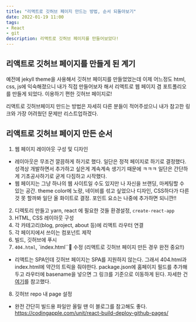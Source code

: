 ```yaml
---
title: "리액트로 깃허브 페이지 만드는 방법, 순서 되돌아보기"
date: 2022-01-19 11:00
tags:
- React
- git
description: 리액트로 깃허브 페이지를 만들어보았다!
---
```


## 리액트로 깃허브 페이지를 만들게 된 계기
예전에 jekyll theme을 사용해서 깃허브 페이지를 만들었었는데 
이제 어느정도 html, css, js에 익숙해졌으니 내가 직접 만들어보자 해서
리액트로 웹 페이지 겸 포트폴리오를 만들게 되었다.
이용하기 편한 깃허브 페이지로!

리액트로 깃허브페이지 만드는 방법은 자세히 다른 분들이 적어주셨으니 내가 참고한 링크와 가장 어려웠던 문제만 리스트업하겠다.


## 리액트로 깃허브 페이지 만든 순서
1. 웹 페이지 레이아웃 구성 및 디자인 
- 레이아웃은 무조건 깔끔하게 하기로 했다. 일단은 정적 페이지로 하기로 결정했다. 
성격상 개발하면서 추가하고 싶은게 계속계속 생기기 때문에 ㅋㅋㅋ 
일단은 간단하게 기초공사하기로 굳게 다짐하고 시작했다.  
- 웹 페이지는 그냥 하나의 웹 사이트일 수도 있지만 나 자신을 브랜딩, 마케팅할 수 있는 공간.
 theme color에 노랑, 네이비를 섞고 싶었으나 디자인, CSS하다가 다른 것 못 할까봐 일단 올 화이트로 결정. 포인트 요소는 나중에 추가하면 되니깐!!
2. 디렉토리 만들고 yarn, react 에 필요한 것들 환경설정, `create-react-app` 
3. HTML, CSS 레이아웃 구성
4. 각 카테고리(blog, project, about 등)에 리액트 라우터 연결
5. 각 페이지에서 쓰이는 컴포넌트 제작 
6. 빌드, 깃허브에 푸시
7. `404.html`, `index.html`` 수정 (리액트로 깃허브 페이지 만든 경우 완전 중요!!)
- 리액트는 SPA인데 깃허브 페이지는 SPA를 지원하지 않는다. 
그래서 404.html과 index.html에 약간의 트릭을 줘야한다. 
package.json에 홈페이지 필드를 추가해두고 라우터에 basename을 넣으면 그 링크를 기준으로 이동하게 된다. 
자세한 건 [여기](https://chinsun9.github.io/2021/07/30/serve-react-app-simply/)를 참고했다.
8. 깃허브 repo 내 page 설정


+ 완전 간단히 빌드용 파일만 올릴 땐 이 블로그를 참고해도 좋다.
 https://codingapple.com/unit/react-build-deploy-github-pages/
